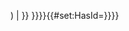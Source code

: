 <includeonly>{{DISPLAYTITLE: {{#if: {{{name|}}}|{{{name|}}} ({{{id|{{PAGENAME}}}}}) | {{{id|{{PAGENAME}}}}} }}}}{{#set:HasId={{{id|{{PAGENAME}}}}}}}
{{LIMS/Common/Link |Edit|{{{1}}}|{{{2}}}}}
{{LIMS/Common/Link |Create|{{{1}}}|{{{2}}}}}
</includeonly>